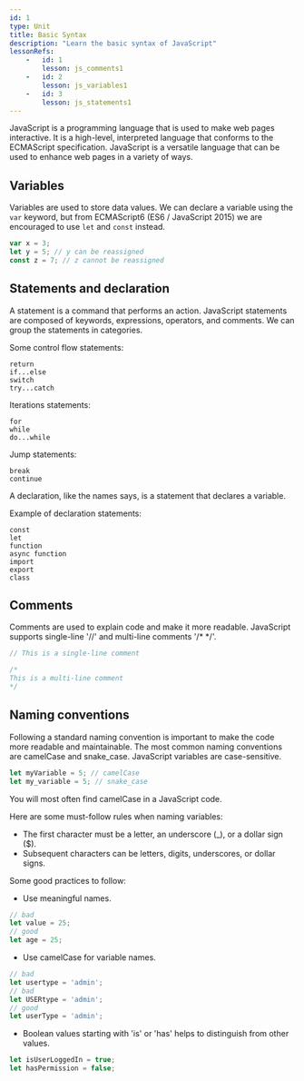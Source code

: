 ```yaml
---
id: 1
type: Unit
title: Basic Syntax
description: "Learn the basic syntax of JavaScript"
lessonRefs: 
    -   id: 1
        lesson: js_comments1
    -   id: 2
        lesson: js_variables1
    -   id: 3
        lesson: js_statements1
---
```


JavaScript is a programming language that is used to make web pages interactive. 
It is a high-level, interpreted language that conforms to the ECMAScript specification. 
JavaScript is a versatile language that can be used to enhance web pages in a variety of ways. 

## Variables

Variables are used to store data values.
We can declare a variable using the `var` keyword, but from ECMAScript6 (ES6 / JavaScript 2015) we are encouraged to use `let` and `const` instead.

```js
var x = 3;
let y = 5; // y can be reassigned
const z = 7; // z cannot be reassigned
```

## Statements and declaration

A statement is a command that performs an action.
JavaScript statements are composed of keywords, expressions, operators, and comments.
We can group the statements in categories. 

Some control flow statements:

```text
return
if...else
switch
try...catch
```

Iterations statements:

```text
for
while
do...while
```
Jump statements:

```text
break
continue
```

A declaration, like the names says, is a statement that declares a variable.

Example of declaration statements: 

```text
const
let
function
async function
import 
export
class
```

## Comments

Comments are used to explain code and make it more readable.
JavaScript supports single-line '//' and multi-line comments '/* */'.

```js
// This is a single-line comment

/*
This is a multi-line comment
*/
```

## Naming conventions

Following a standard naming convention is important to make the code more readable and maintainable.
The most common naming conventions are camelCase and snake_case. 
JavaScript variables are case-sensitive.

```js
let myVariable = 5; // camelCase
let my_variable = 5; // snake_case
```

You will most often find camelCase in a JavaScript code.

Here are some must-follow rules when naming variables:

- The first character must be a letter, an underscore (_), or a dollar sign ($).
- Subsequent characters can be letters, digits, underscores, or dollar signs.

Some good practices to follow:
- Use meaningful names.
```js
// bad
let value = 25;
// good
let age = 25;
```

- Use camelCase for variable names.
```js
// bad
let usertype = 'admin';
// bad
let USERtype = 'admin';
// good
let userType = 'admin';
```

- Boolean values starting with 'is' or 'has' helps to distinguish from other values.
```js
let isUserLoggedIn = true;
let hasPermission = false;
```



